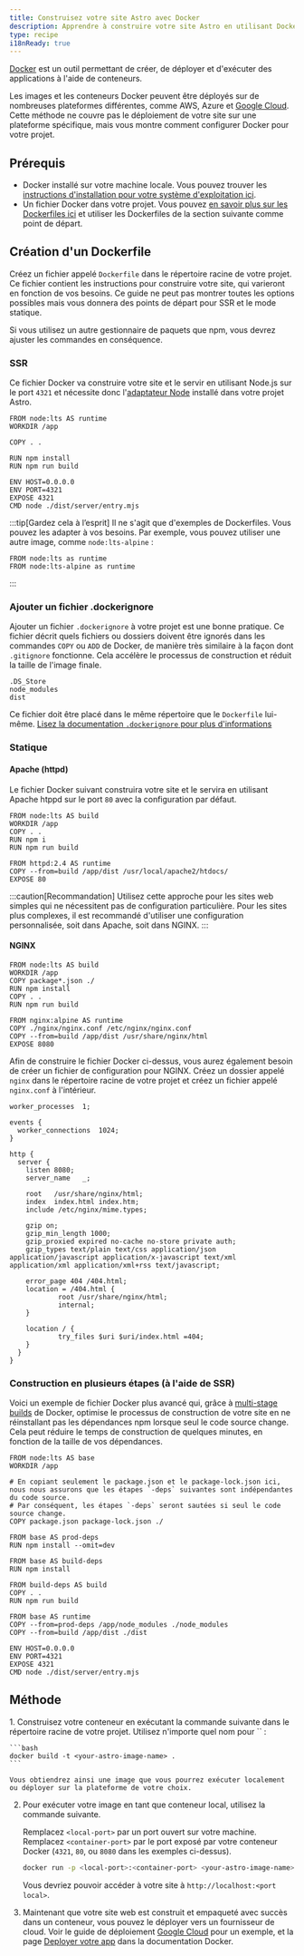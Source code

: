 ```yaml
---
title: Construisez votre site Astro avec Docker
description: Apprendre à construire votre site Astro en utilisant Docker.
type: recipe
i18nReady: true
---
```


[Docker](https://docker.com) est un outil permettant de créer, de déployer et d'exécuter des applications à l'aide de conteneurs.

Les images et les conteneurs Docker peuvent être déployés sur de nombreuses plateformes différentes, comme AWS, Azure et [Google Cloud](/fr/guides/deploy/google-cloud/#cloud-run-ssr-et-statique). Cette méthode ne couvre pas le déploiement de votre site sur une plateforme spécifique, mais vous montre comment configurer Docker pour votre projet.

## Prérequis

- Docker installé sur votre machine locale. Vous pouvez trouver les [instructions d'installation pour votre système d'exploitation ici](https://docs.docker.com/get-docker/).
- Un fichier Docker dans votre projet. Vous pouvez [en savoir plus sur les Dockerfiles ici](https://docs.docker.com/engine/reference/builder/) et utiliser les Dockerfiles de la section suivante comme point de départ.

## Création d'un Dockerfile

Créez un fichier appelé `Dockerfile` dans le répertoire racine de votre projet. Ce fichier contient les instructions pour construire votre site, qui varieront en fonction de vos besoins. Ce guide ne peut pas montrer toutes les options possibles mais vous donnera des points de départ pour SSR et le mode statique.

Si vous utilisez un autre gestionnaire de paquets que npm, vous devrez ajuster les commandes en conséquence.

### SSR

Ce fichier Docker va construire votre site et le servir en utilisant Node.js sur le port `4321` et nécessite donc l'[adaptateur Node](/fr/guides/integrations-guide/node/) installé dans votre projet Astro.

```docker title="Dockerfile"
FROM node:lts AS runtime
WORKDIR /app

COPY . .

RUN npm install
RUN npm run build

ENV HOST=0.0.0.0
ENV PORT=4321
EXPOSE 4321
CMD node ./dist/server/entry.mjs
```

:::tip[Gardez cela à l’esprit]
Il ne s'agit que d'exemples de Dockerfiles. Vous pouvez les adapter à vos besoins. Par exemple, vous pouvez utiliser une autre image, comme `node:lts-alpine` :

```docker title="Dockerfile" del={1} add={2}
FROM node:lts as runtime
FROM node:lts-alpine as runtime
```
:::

### Ajouter un fichier .dockerignore

Ajouter un fichier `.dockerignore` à votre projet est une bonne pratique. Ce fichier décrit quels fichiers ou dossiers doivent être ignorés dans les commandes `COPY` ou `ADD` de Docker, de manière très similaire à la façon dont `.gitignore` fonctionne. Cela accélère le processus de construction et réduit la taille de l'image finale.

```docker title=".dockerignore"
.DS_Store
node_modules
dist
```

Ce fichier doit être placé dans le même répertoire que le `Dockerfile` lui-même. [Lisez la documentation `.dockerignore` pour plus d'informations](https://docs.docker.com/engine/reference/builder/#dockerignore-file)

### Statique

#### Apache (httpd)

Le fichier Docker suivant construira votre site et le servira en utilisant Apache htppd sur le port `80` avec la configuration par défaut.

```docker title="Dockerfile"
FROM node:lts AS build
WORKDIR /app
COPY . .
RUN npm i
RUN npm run build

FROM httpd:2.4 AS runtime
COPY --from=build /app/dist /usr/local/apache2/htdocs/
EXPOSE 80
```

:::caution[Recommandation]
Utilisez cette approche pour les sites web simples qui ne nécessitent pas de configuration particulière. Pour les sites plus complexes, il est recommandé d'utiliser une configuration personnalisée, soit dans Apache, soit dans NGINX.
:::

#### NGINX

```docker title="Dockerfile"
FROM node:lts AS build
WORKDIR /app
COPY package*.json ./
RUN npm install
COPY . .
RUN npm run build

FROM nginx:alpine AS runtime
COPY ./nginx/nginx.conf /etc/nginx/nginx.conf
COPY --from=build /app/dist /usr/share/nginx/html
EXPOSE 8080
```

Afin de construire le fichier Docker ci-dessus, vous aurez également besoin de créer un fichier de configuration pour NGINX. Créez un dossier appelé `nginx` dans le répertoire racine de votre projet et créez un fichier appelé `nginx.conf` à l'intérieur.

```nginx title="nginx.conf"
worker_processes  1;

events {
  worker_connections  1024;
}

http {
  server {
    listen 8080;
    server_name   _;

    root   /usr/share/nginx/html;
    index  index.html index.htm;
    include /etc/nginx/mime.types;

    gzip on;
    gzip_min_length 1000;
    gzip_proxied expired no-cache no-store private auth;
    gzip_types text/plain text/css application/json application/javascript application/x-javascript text/xml application/xml application/xml+rss text/javascript;

    error_page 404 /404.html;
    location = /404.html {
            root /usr/share/nginx/html;
            internal;
    }

    location / {
            try_files $uri $uri/index.html =404;
    }
  }
}
```

### Construction en plusieurs étapes (à l'aide de SSR)

Voici un exemple de fichier Docker plus avancé qui, grâce à [multi-stage builds](https://docs.docker.com/build/building/multi-stage/) de Docker, optimise le processus de construction de votre site en ne réinstallant pas les dépendances npm lorsque seul le code source change. Cela peut réduire le temps de construction de quelques minutes, en fonction de la taille de vos dépendances.

```docker title="Dockerfile"
FROM node:lts AS base
WORKDIR /app

# En copiant seulement le package.json et le package-lock.json ici, nous nous assurons que les étapes `-deps` suivantes sont indépendantes du code source.
# Par conséquent, les étapes `-deps` seront sautées si seul le code source change.
COPY package.json package-lock.json ./

FROM base AS prod-deps
RUN npm install --omit=dev

FROM base AS build-deps
RUN npm install

FROM build-deps AS build
COPY . .
RUN npm run build

FROM base AS runtime
COPY --from=prod-deps /app/node_modules ./node_modules
COPY --from=build /app/dist ./dist

ENV HOST=0.0.0.0
ENV PORT=4321
EXPOSE 4321
CMD node ./dist/server/entry.mjs
```

## Méthode

<Steps>
1. Construisez votre conteneur en exécutant la commande suivante dans le répertoire racine de votre projet. Utilisez n'importe quel nom pour `<votre-image-astro-name>` :

    ```bash
    docker build -t <your-astro-image-name> .
    ```
    
    Vous obtiendrez ainsi une image que vous pourrez exécuter localement ou déployer sur la plateforme de votre choix.

2. Pour exécuter votre image en tant que conteneur local, utilisez la commande suivante.

    Remplacez `<local-port>` par un port ouvert sur votre machine. Remplacez `<container-port>` par le port exposé par votre conteneur Docker (`4321`, `80`, ou `8080` dans les exemples ci-dessus).
    
    ```bash
    docker run -p <local-port>:<container-port> <your-astro-image-name>
    ```
    
    Vous devriez pouvoir accéder à votre site à `http://localhost:<port local>`.

3. Maintenant que votre site web est construit et empaqueté avec succès dans un conteneur, vous pouvez le déployer vers un fournisseur de cloud. Voir le guide de déploiement [Google Cloud](/fr/guides/deploy/google-cloud/#cloud-run-ssr-et-statique) pour un exemple, et la page [Deployer votre app](https://docs.docker.com/language/nodejs/deploy/) dans la documentation Docker.
</Steps>
